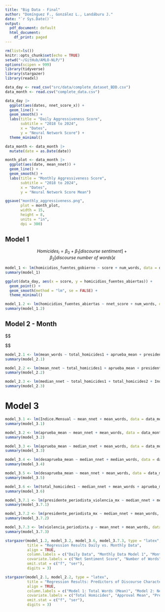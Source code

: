 ```yaml
---
title: "Big Data - Final"
author: "Domínguez F., González L., Landáburu J."
date: "`r Sys.Date()`"
output:
  pdf_document: default
  html_document:
    df_print: paged
---
```


```r
rm(list=ls())
knitr::opts_chunk$set(echo = TRUE)
setwd("~/GitHub/AMLO-NLP/")
options(scipen = 999)
library(tidyverse)
library(stargazer)
library(readxl)

data_day <- read_csv("src/data/complete_dataset_BDD.csv")
data_month <- read.csv("complete_data.csv")

```

```r
data_day |>
  ggplot(aes(dates, nnet_score_x)) +
  geom_line() +
  geom_smooth() +
  labs(title = "Daily Aggressiveness Score",
       subtitle = "2018 to 2024",
       x = "Dates",
       y = "Neural Network Score") +
  theme_minimal()
```

```r

data_month <- data_month |>
  mutate(date = as.Date(date))

month_plot <- data_month |>
  ggplot(aes(date, mean_nnet)) +
  geom_line() +
  geom_smooth() +
  labs(title = "Monthly Aggressiveness Score",
       subtitle = "2018 to 2024",
       x = "Dates",
       y = "Neural Network Score Mean")

ggsave("monthly_aggressiveness.png", 
       plot = month_plot, 
       width = 15, 
       height = 8, 
       units = "in", 
       dpi = 300)
```
## Model 1

$$
Homicides_i = \beta_0 + \beta_1[discourse\ sentiment] + \beta_2[discourse\ number\ of\ words] \epsilon
$$

```r
model_1 <- lm(homicidios_fuentes_gobierno ~ score + num_words, data = data_day)
summary(model_1)
```

```r
ggplot(data_day, aes(x = score, y = homicidios_fuentes_abiertas)) +
  geom_point() + 
  geom_smooth(method = "lm", se = FALSE) + 
  theme_minimal()
```


```r
model_1.2 <- lm(homicidios_fuentes_abiertas ~ nnet_score + num_words, data = data_day)
summary(model_1.2)
```

## Model 2 - Month

$$

$$

```r
model_2.1 <- lm(mean_words ~ total_homicides1 + aprueba_mean + presidente_periodista_mx, data = data_month)
summary(model_2.1)
```

```r
model_2.2 <- lm(mean_nnet ~ total_homicides1 + aprueba_mean + presidente_periodista_mx, data = data_month)
summary(model_2.2)
```

```r
model_2.3 <- lm(median_nnet ~ total_homicides1 + total_homicides2 + Indice.Mensual + desaprueba_mean + aprueba_mean, data = data_month)
summary(model_2.3)
```

# Model 3
```r
model_3.1 <- lm(Indice.Mensual ~ mean_nnet + mean_words, data = data_month)
summary(model_3.1)
```

```r
model_3.2 <- lm(aprueba_mean ~ mean_nnet + mean_words, data = data_month)
summary(model_3.2)
```

```r
model_3.3 <- lm(aprueba_mean ~ median_nnet + mean_words, data = data_month)
summary(model_3.3)
```

```r
model_3.4 <- lm(desaprueba_mean ~ median_nnet + median_words, data = data_month)
summary(model_3.4)
```

```r
model_3.5 <- lm(desaprueba_mean ~ mean_nnet + mean_words, data = data_month)
summary(model_3.5)
```

```r
model_3.6 <- lm(total_homicides1 ~ median_nnet + mean_words + aprueba_mean, data = data_month)
summary(model_3.6)
```

```r
model_3.7.1 <- lm(presidente_periodista_violencia_mx ~ median_nnet + mean_words, data = data_month)
summary(model_3.7.1)
```

```r
model_3.7.2 <- lm(presidente_periodista_mx ~ median_nnet + mean_words, data = data_month)
summary(model_3.7.2)
```

```r
model_3.7.3 <- lm(violencia_periodista.y ~ mean_nnet + mean_words, data = data_month)
summary(model_3.7.3)
```

```r
stargazer(model_1.2, model_3.2, model_3.6, model_3.7.3, type = "latex",
          title = "Regression Results Daily vs. Monthly Data",
          align = TRUE,
          column.labels = c("Daily Data", "Monthly Data Model 1", "Monthly Data Model 2", "Monthly Data Model 3"),
          covariate.labels = c("Net Sentiment Score", "Number of Words", "Approval Mean", "Median Net Sentiment", "Violence against Journalists"),
          omit.stat = c("f", "ser"),
          digits = 3)

```

```r
stargazer(model_2.1, model_2.2, type = "latex",
          title = "Regression Results: Predictors of Discourse Characteristics",
          align = TRUE,
          column.labels = c("Model 1: Total Words (Mean)", "Model 2: Neural Network Sentiment (Mean)"),
          covariate.labels = c("Total Homicides", "Approval Mean", "Presidential Discourse on Journalists"),
          omit.stat = c("f", "ser"),
          digits = 3)

```

